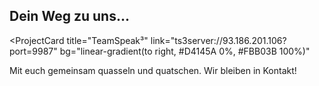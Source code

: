 ## Dein Weg zu uns...

<ProjectCard
  title="TeamSpeak³"
  link="ts3server://93.186.201.106?port=9987"
  bg="linear-gradient(to right, #D4145A 0%, #FBB03B 100%)"
>
  Mit euch gemeinsam quasseln und quatschen. Wir bleiben in Kontakt!
</ProjectCard>